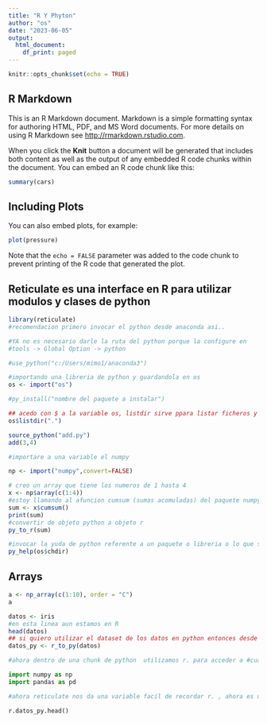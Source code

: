 ```yaml
---
title: "R Y Phyton"
author: "os"
date: "2023-06-05"
output:
  html_document:
    df_print: paged
---
```


```r
knitr::opts_chunk$set(echo = TRUE)
```

## R Markdown

This is an R Markdown document. Markdown is a simple formatting syntax for authoring HTML, PDF, and MS Word documents. For more details on using R Markdown see <http://rmarkdown.rstudio.com>.

When you click the **Knit** button a document will be generated that includes both content as well as the output of any embedded R code chunks within the document. You can embed an R code chunk like this:

```r
summary(cars)
```

## Including Plots

You can also embed plots, for example:

```r
plot(pressure)
```

Note that the `echo = FALSE` parameter was added to the code chunk to prevent printing of the R code that generated the plot.

## Reticulate es una interface en R para utilizar modulos y clases de python
```r
library(reticulate)
#recomendacion primero invocar el python desde anaconda asi..

#YA no es necesario darle la ruta del python porque la configure en 
#tools -> Global Option -> python

#use_python("c:/Users/mimo1/anaconda3")

#importando una libreria de python y guardandola en os
os <- import("os")
```


```r
#py_install("nombre del paquete a instalar")

## acedo con $ a la variable os, listdir sirve ppara listar ficheros y directorios de la caperta y con el punto . le decimo que liste todas las carpetas
os$listdir(".")
```

```r
source_python("add.py")
add(3,4)

```

```r
#importare a una variable el numpy

np <- import("numpy",convert=FALSE)

# creo un array que tiene los numeros de 1 hasta 4
x <- np$array(c(1:4))
#estoy llamando al afuncion cumsum (sumas acomuladas) del paquete numpy
sum <- x$cumsum()
print(sum)
#convertir de objeto python a objeto r
py_to_r(sum)

```

```r
#invocar la yuda de python referente a un paquete o libreria o lo que sea
py_help(os$chdir)
```

## Arrays
```r
a <- np_array(c(1:10), order = "C")
a
```
```r
datos <- iris
#en esta linea aun estamos en R
head(datos)
## si quiero utilizar el dataset de los datos en python entonces desde la chunk de R pasamos los datos a python
datos_py <- r_to_py(datos)
```


```python
#ahora dentro de una chunk de python  utilizamos r. para acceder a #cualquier funcion metodo variable clase de R hayas exportado a python #atravez de la funcion r_to_py

import numpy as np
import pandas as pd

#ahora reticulate nos da una variable facil de recordar r. , ahora es un #data set de pandas

r.datos_py.head()

```





